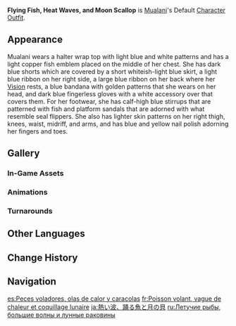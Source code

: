 {{Outfit Infobox
|id           = 208500
|image        = <gallery>
Character Mualani Full Wish.png|Wish
Character Mualani Game.png|In-Game
</gallery>
|character    = Mualani
|type         = Default
|description  = Mualani's outfit. She originally intended to stick the designs of all the fish ever as ornaments for her clothes, but this design was politely rejected by the tailor on account of being too avant-garde. Despite the immense simplification, this outfit has more than enough personality to mark the enthusiastic guide out even in a crowd.
|obtain       = Unlocked upon obtaining character
}}
'''Flying Fish, Heat Waves, and Moon Scallop''' is [[Mualani]]'s Default [[Character Outfit]].

==Appearance==
Mualani wears a halter wrap top with light blue and white patterns and has a light copper fish emblem placed on the middle of her chest. She has dark blue shorts which are covered by a short whiteish-light blue skirt, a light blue ribbon on her right side, a large blue ribbon on her back where her {{Hydro}} [[Vision]] rests, a blue bandana with golden patterns that she wears on her head, and dark blue fingerless gloves with a white accessory over that covers them. For her footwear, she has calf-high blue stirrups that are patterned with fish and platform sandals that are adorned with what resemble seal flippers. She also has lighter skin patterns on her right thigh, knees, waist, midriff, and arms, and has blue and yellow nail polish adorning her fingers and toes.

==Gallery==
===In-Game Assets===
{{Assets/Outfit|Flying Fish, Heat Waves, and Moon Scallop|nomain=1}}

===Animations===
{{Preview/CharacterAnimations|Mualani|nocaption=1}}

===Turnarounds===
{{Turnarounds}}

==Other Languages==
{{Other Languages
|en       = Flying Fish, Heat Waves, and Moon Scallop
|zhs      = 飞鱼、热浪和月亮贝
|zhs_rm   = Fēiyú, Rèlàng hé Yuèliàng Bèi
|zht      = 飛魚、熱浪和月亮貝
|zht_rm   = Fēiyú, Rèlàng hé Yuèliàng Bèi
|zh_tl    = Flying Fish, Heat Waves, and Moon Shells
|ja       = 熱い波、踊る魚と月の貝
|ja_rm    = Atsui Nami, Odoru Sakana to Tsuki no Kai
|ja_tl    = Hot Waves, Hopping Fish and Moon Shellfish
|ko       = 날치와 뜨거운 파도 그리고 달조개
|ko_tl    = 
|es       = Peces voladores, olas de calor y caracolas
|es_tl    = Flying Fish, Heat Waves, and Scallops
|fr       = Poisson volant, vague de chaleur et coquillage lunaire
|fr_tl    = Flying Fish, Heat Wave, and Moon Seashell
|ru       = Летучие рыбы, большие волны и лунные раковины
|ru_tl    = Flying Fish, Big Waves and Moon Shells
|th       = ปลาบิน คลื่นความร้อน และเปลือกหอยแสงจันทร์
|th_rm    = 
|th_tl    = 
|vi       = Cá Bay, Nước Nóng Và Sò Mặt Trăng
|vi_tl    = 
|de       = Fliegende Fische, heiße Wellen und Mondmuscheln
|de_tl    = Flying Fish, Hot Waves and Moon Clams
|id       = Flying Fish, Heat Waves, and Moon Scallop
|pt       = Peixes-voadores, Ondas de Calor e Conchas
|pt_tl    = 
|tr       = Uçan Balıklar, Sıcaklık Dalgaları ve Ay İstiridyesi
|tr_tl    = 
|it       = Pesci volanti, ondate di caldo e capesante lunari
|it_tl    = 
}}

==Change History==
{{Change History|5.0}}

==Navigation==
{{Dressing Room Navbox|type=outfit}}

[[es:Peces voladores, olas de calor y caracolas]]
[[fr:Poisson volant, vague de chaleur et coquillage lunaire]]
[[ja:熱い波、踊る魚と月の貝]]
[[ru:Летучие рыбы, большие волны и лунные раковины]]